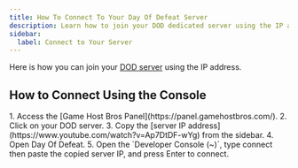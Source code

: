 ```yaml
---
title: How To Connect To Your Day Of Defeat Server
description: Learn how to join your DOD dedicated server using the IP address.
sidebar:
  label: Connect to Your Server
---
```


Here is how you can join your [DOD server](https://www.gamehostbros.com/day-of-defeat-server-hosting/) using the IP address.

## How to Connect Using the Console
<Steps>
1. Access the [Game Host Bros Panel](https://panel.gamehostbros.com/).
2. Click on your DOD server.
3. Copy the [server IP address](https://www.youtube.com/watch?v=Ap7DtDF-wYg) from the sidebar.
4. Open Day Of Defeat.
5. Open the `Developer Console (~)`, type connect then paste the copied server IP, and press Enter to connect.
</Steps>